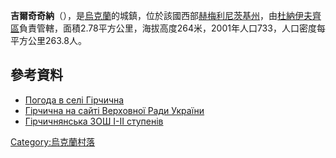 {{coord|48|54|35|N|26|56|16|E|scale:100000|display=title}}

'''吉爾奇奇納'''（{{lang-uk|Гірчична}}），是[[烏克蘭|烏克蘭]]的城鎮，位於該國西部[[赫梅利尼茨基州|赫梅利尼茨基州]]，由[[杜納伊夫齊區|杜納伊夫齊區]]負責管轄，面積2.78平方公里，海拔高度264米，2001年人口733，人口密度每平方公里263.8人。

==參考資料==
* [http://weather.in.ua/ua/hmel'nickaja/5119 Погода в селі Гірчична] {{Wayback|url=http://weather.in.ua/ua/hmel'nickaja/5119 |date=20200919164130 }}
* [http://gska2.rada.gov.ua/pls/z7502/A005?rdat1=14.02.2011&rf7571=35829 Гірчична на сайті Верховної Ради України]{{dead link|date=2017年12月 |bot=InternetArchiveBot |fix-attempted=yes }}
* [http://girchychnazosh.at.ua/ Гірчичнянська ЗОШ I-II ступенів] {{Wayback|url=http://girchychnazosh.at.ua/ |date=20200925172801 }}

{{Ukraine-geo-stub}}
[[Category:烏克蘭村落|Category:烏克蘭村落]]